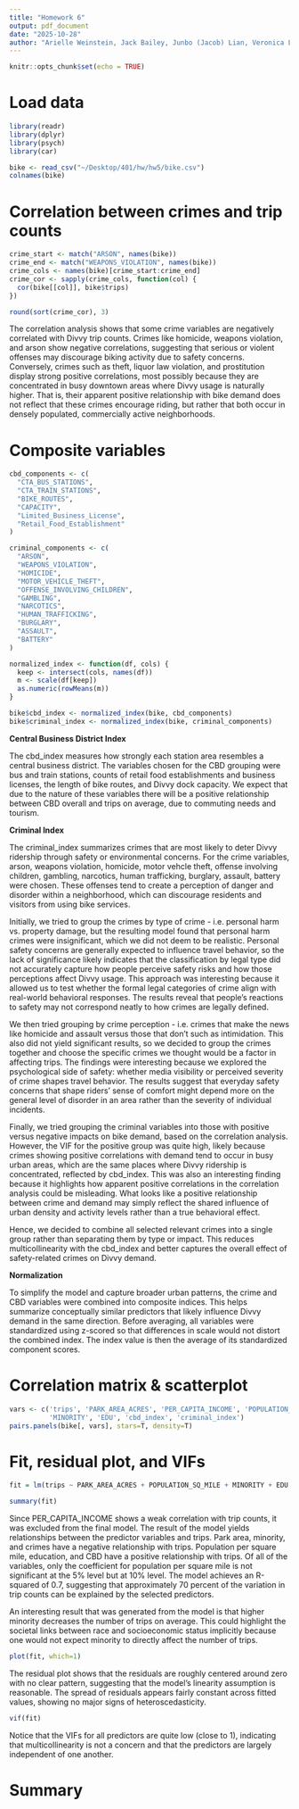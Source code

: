 ```yaml
---
title: "Homework 6"
output: pdf_document
date: "2025-10-28"
author: "Arielle Weinstein, Jack Bailey, Junbo (Jacob) Lian, Veronica Lin, Jiashu Huang"
---
```


```r
knitr::opts_chunk$set(echo = TRUE)
```

# Load data

```r
library(readr)
library(dplyr)
library(psych)
library(car)

bike <- read_csv("~/Desktop/401/hw/hw5/bike.csv")
colnames(bike)
```

# Correlation between crimes and trip counts

```r
crime_start <- match("ARSON", names(bike))
crime_end <- match("WEAPONS_VIOLATION", names(bike))
crime_cols <- names(bike)[crime_start:crime_end] 
crime_cor <- sapply(crime_cols, function(col) {
  cor(bike[[col]], bike$trips)
})

round(sort(crime_cor), 3)
```

The correlation analysis shows that some crime variables are negatively correlated with Divvy trip counts. Crimes like homicide, weapons violation, and arson show negative correlations, suggesting that serious or violent offenses may discourage biking activity due to safety concerns. Conversely, crimes such as theft, liquor law violation, and prostitution display strong positive correlations, most possibly because they are concentrated in busy downtown areas where Divvy usage is naturally higher. That is, their apparent positive relationship with bike demand does not reflect that these crimes encourage riding, but rather that both occur in densely populated, commercially active neighborhoods.

# Composite variables

```r
cbd_components <- c(
  "CTA_BUS_STATIONS", 
  "CTA_TRAIN_STATIONS", 
  "BIKE_ROUTES", 
  "CAPACITY",
  "Limited_Business_License", 
  "Retail_Food_Establishment"
)

criminal_components <- c(
  "ARSON",
  "WEAPONS_VIOLATION",
  "HOMICIDE",
  "MOTOR_VEHICLE_THEFT",
  "OFFENSE_INVOLVING_CHILDREN",
  "GAMBLING",
  "NARCOTICS",
  "HUMAN_TRAFFICKING",
  "BURGLARY",
  "ASSAULT",
  "BATTERY"
)

normalized_index <- function(df, cols) {
  keep <- intersect(cols, names(df))
  m <- scale(df[keep]) 
  as.numeric(rowMeans(m))
}

bike$cbd_index <- normalized_index(bike, cbd_components)
bike$criminal_index <- normalized_index(bike, criminal_components)
```

**Central Business District Index**

The cbd_index measures how strongly each station area resembles a central business district. The variables chosen for the CBD grouping were bus and train stations, counts of retail food establishments and business licenses, the length of bike routes, and Divvy dock capacity. We expect that due to the nature of these variables there will be a positive relationship between CBD overall and trips on average, due to commuting needs and tourism.

**Criminal Index**

The criminal_index summarizes crimes that are most likely to deter Divvy ridership through safety or environmental concerns. For the crime variables, arson, weapons violation, homicide, motor vehcle theft, offense involving children, gambling, narcotics, human trafficking, burglary, assault, battery were chosen. These offenses tend to create a perception of danger and disorder within a neighborhood, which can discourage residents and visitors from using bike services. 

Initially, we tried to group the crimes by type of crime - i.e. personal harm vs. property damage, but the resulting model found that personal harm crimes were insignificant, which we did not deem to be realistic. Personal safety concerns are generally expected to influence travel behavior, so the lack of significance likely indicates that the classification by legal type did not accurately capture how people perceive safety risks and how those perceptions affect Divvy usage. This approach was interesting because it allowed us to test whether the formal legal categories of crime align with real-world behavioral responses. The results reveal that people's reactions to safety may not correspond neatly to how crimes are legally defined.

We then tried grouping by crime perception - i.e. crimes that make the news like homicide and assault versus those that don't such as intimidation. This also did not yield significant results, so we decided to group the crimes together and choose the specific crimes we thought would be a factor in affecting trips. The findings were interesting because we explored the psychological side of safety: whether media visibility or perceived severity of crime shapes travel behavior. The results suggest that everyday safety concerns that shape riders' sense of comfort might depend more on the general level of disorder in an area rather than the severity of individual incidents.

Finally, we tried grouping the criminal variables into those with positive versus negative impacts on bike demand, based on the correlation analysis. However, the VIF for the positive group was quite high, likely because crimes showing positive correlations with demand tend to occur in busy urban areas, which are the same places where Divvy ridership is concentrated, reflected by cbd_index. This was also an interesting finding because it highlights how apparent positive correlations in the correlation analysis could be misleading. What looks like a positive relationship between crime and demand may simply reflect the shared influence of urban density and activity levels rather than a true behavioral effect.

Hence, we decided to combine all selected relevant crimes into a single group rather than separating them by type or impact. This reduces multicollinearity with the cbd_index and better captures the overall effect of safety-related crimes on Divvy demand.

**Normalization**

To simplify the model and capture broader urban patterns, the crime and CBD variables were combined into composite indices. This helps summarize conceptually similar predictors that likely influence Divvy demand in the same direction. Before averaging, all variables were standardized using z-scored so that differences in scale would not distort the combined index. The index value is then the average of its standardized component scores.


# Correlation matrix & scatterplot

```r
vars <- c('trips', 'PARK_AREA_ACRES', 'PER_CAPITA_INCOME', 'POPULATION_SQ_MILE', 
          'MINORITY', 'EDU', 'cbd_index', 'criminal_index')
pairs.panels(bike[, vars], stars=T, density=T)
```

# Fit, residual plot, and VIFs

```r
fit = lm(trips ~ PARK_AREA_ACRES + POPULATION_SQ_MILE + MINORITY + EDU + cbd_index + criminal_index, data=bike)

summary(fit)
```

Since PER_CAPITA_INCOME shows a weak correlation with trip counts, it was excluded from the final model. The result of the model yields relationships between the predictor variables and trips. Park area, minority, and crimes have a negative relationship with trips. Population per square mile, education, and CBD have a positive relationship with trips. Of all of the variables, only the coefficient for population per square mile is not significant at the 5% level but at 10% level. The model achieves an R-squared of 0.7, suggesting that approximately 70 percent of the variation in trip counts can be explained by the selected predictors.

An interesting result that was generated from the model is that higher minority decreases the number of trips on average. This could highlight the societal links between race and socioeconomic status implicitly because one would not expect minority to directly affect the number of trips.

```r
plot(fit, which=1)
```

The residual plot shows that the residuals are roughly centered around zero with no clear pattern, suggesting that the model's linearity assumption is reasonable. The spread of residuals appears fairly constant across fitted values, showing no major signs of heteroscedasticity.


```r
vif(fit)
```

Notice that the VIFs for all predictors are quite low (close to 1), indicating that multicollinearity is not a concern and that the predictors are largely independent of one another.

# Summary
